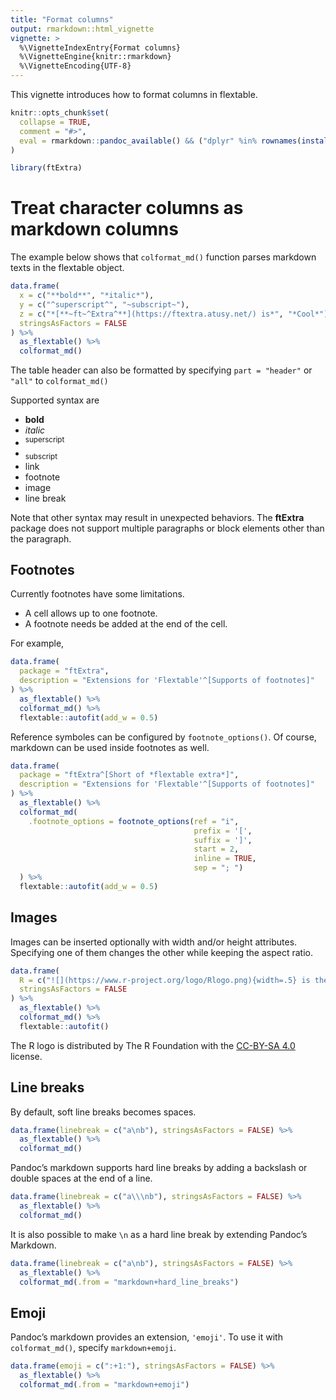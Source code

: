 ```yaml
---
title: "Format columns"
output: rmarkdown::html_vignette
vignette: >
  %\VignetteIndexEntry{Format columns}
  %\VignetteEngine{knitr::rmarkdown}
  %\VignetteEncoding{UTF-8}
---
```


This vignette introduces how to format columns in flextable.

```r
knitr::opts_chunk$set(
  collapse = TRUE,
  comment = "#>",
  eval = rmarkdown::pandoc_available() && ("dplyr" %in% rownames(installed.packages()))
)
```

```r
library(ftExtra)
```

# Treat character columns as markdown columns

The example below shows that `colformat_md()` function parses markdown texts in the flextable object.

```r
data.frame(
  x = c("**bold**", "*italic*"),
  y = c("^superscript^", "~subscript~"),
  z = c("*[**~ft~^Extra^**](https://ftextra.atusy.net/) is*", "*Cool*"),
  stringsAsFactors = FALSE
) %>%
  as_flextable() %>%
  colformat_md()
```

The table header can also be formatted by specifying `part = "header"` or `"all"` to `colformat_md()`

Supported syntax are

- **bold**
- *italic*
- ^superscript^
- ~subscript~
- link
- footnote
- image
- line break

Note that other syntax may result in unexpected behaviors.
The **ftExtra** package does not support multiple paragraphs or block elements other than the paragraph.

## Footnotes

Currently footnotes have some limitations.

- A cell allows up to one footnote.
- A footnote needs be added at the end of the cell.

For example,

```r
data.frame(
  package = "ftExtra",
  description = "Extensions for 'Flextable'^[Supports of footnotes]"
) %>%
  as_flextable() %>%
  colformat_md() %>%
  flextable::autofit(add_w = 0.5)
```

Reference symboles can be configured by `footnote_options()`.
Of course, markdown can be used inside footnotes as well.

```r
data.frame(
  package = "ftExtra^[Short of *flextable extra*]",
  description = "Extensions for 'Flextable'^[Supports of footnotes]"
) %>%
  as_flextable() %>%
  colformat_md(
    .footnote_options = footnote_options(ref = "i",
                                         prefix = '[',
                                         suffix = ']',
                                         start = 2,
                                         inline = TRUE,
                                         sep = "; ")
  ) %>%
  flextable::autofit(add_w = 0.5)
```


## Images

Images can be inserted optionally with width and/or height attributes.
Specifying one of them changes the other while keeping the aspect ratio.

```r
data.frame(
  R = c("![](https://www.r-project.org/logo/Rlogo.png){width=.5} is the great language"),
  stringsAsFactors = FALSE
) %>%
  as_flextable() %>%
  colformat_md() %>%
  flextable::autofit()
```

The R logo is distributed by The R Foundation with the [CC-BY-SA 4.0](https://creativecommons.org/licenses/by-sa/4.0/) license.

## Line breaks

By default, soft line breaks becomes spaces.

```r
data.frame(linebreak = c("a\nb"), stringsAsFactors = FALSE) %>%
  as_flextable() %>%
  colformat_md()
```

Pandoc's markdown supports hard line breaks by adding a backslash or double spaces at the end of a line.

```r
data.frame(linebreak = c("a\\\nb"), stringsAsFactors = FALSE) %>%
  as_flextable() %>%
  colformat_md()
```

It is also possible to make `\n` as a hard line break by extending Pandoc's Markdown.

```r
data.frame(linebreak = c("a\nb"), stringsAsFactors = FALSE) %>%
  as_flextable() %>%
  colformat_md(.from = "markdown+hard_line_breaks")
```

## Emoji

Pandoc's markdown provides an extension, `'emoji'`.
To use it with `colformat_md()`, specify `markdown+emoji`.

```r
data.frame(emoji = c(":+1:"), stringsAsFactors = FALSE) %>%
  as_flextable() %>%
  colformat_md(.from = "markdown+emoji")
```
